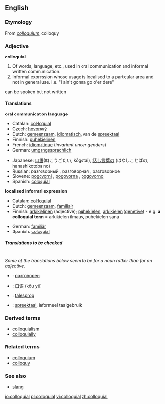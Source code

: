 ==English==

===Etymology===
From {{L.}} ''[[colloquium]]'', colloquy

===Adjective===
'''colloquial'''

# Of words, language, etc., used in oral communication and informal written communication.
# Informal expression whose usage is localised to a particular area and not in general use. i.e. "I ain't gonna go o'er dere"
can be spoken but not written

====Translations====
'''oral communication language'''
{{top}}
*Catalan: [[col·loquial]]
*Czech: [[hovorový]]
*Dutch: [[gemeenzaam]], [[idiomatisch]], van de [[spreektaal]]
*Finnish: [[puhekielinen]]
*French: [[idiomatique]] (''invariant under genders'')
*German: [[umgangssprachlich]]
{{mid}}
*Japanese: [[口語]]体(こうごたい, kōgotai), [[話し言葉]]の (はなしことばの, hanashikotoba no)
*Russian: [[разговорный]] {{m}}, [[разговорная]] {{f}}, [[разговорное]] {{n}}
*Slovene: [[pogovorni]] {{m}}, [[pogovorna]] {{f}}, [[pogovorno]] {{n}}
*Spanish: [[coloquial]]
{{bottom}}

'''localised informal expression'''
{{top}}
*Catalan: [[col·loquial]]
*Dutch: [[gemeenzaam]], [[familiair]]
*Finnish: [[arkikielinen]] (adjective); [[puhekielen]], [[arkikielen]] ([[genetive]]) - e.g. '''a colloquial term''' = arkikielen ilmaus, puhekielen sana
{{mid}}
*German: [[familiär]]
*Spanish: [[coloquial]]
{{bottom}}

=====Translations to be checked=====
<!--Remove this section once all of the translations below have been moved into the tables above.-->
{{checktrans}}<br>

''Some of the translations below seem to be for a noun rather than for an adjective.''
*{{ttbc|Bulgarian}}: [[разговорен]] {{m}}
*{{ttbc|Chinese}}: [[口语]] (kǒu yǔ)
*{{ttbc|Danish}}: [[talesprog]]
*{{ttbc|Dutch}}: [[spreektaal]], informeel taalgebruik

===Derived terms===
*[[colloquialism]]
*[[colloquially]]

===Related terms===
*[[colloquium]]
*[[colloquy]]

===See also===
*[[slang]]

[[io:colloquial]]
[[pl:colloquial]]
[[vi:colloquial]]
[[zh:colloquial]]